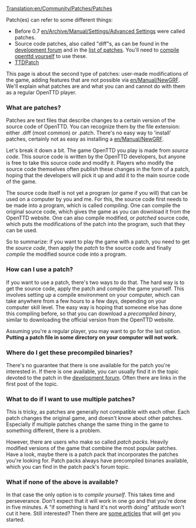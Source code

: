 [[Translation:en/Community/Patches/Patches]]

Patch(es) can refer to some different things:

* Before 0.7 [[en/Archive/Manual/Settings/Advanced Settings]] were called patches.
* Source code patches, also called "diff"s, as can be found in the [http://tt-forums.net/viewforum.php?f=33 development forum] and in the [[en/Archive/Community/List of patches| list of patches]]. You'll need to [[:Category:en/Compiling OpenTTD|compile openttd yourself]] to use these.
* [http://ttdpatch.net TTDPatch]

This page is about the second type of patches: user-made modifications of the game, adding features that are not possible via [[en/Manual/NewGRF]]. We'll explain what patches are and what you can and cannot do with them as a regular OpenTTD player.

===What are patches?===

Patches are text files that describe changes to a certain version of the source code of OpenTTD. You can recognize them by the file extension: either .diff (most common) or .patch. There's no easy way to 'install' patches, certainly not as easy as installing a [[en/Manual/NewGRF]].

Let's break it down a bit. The game OpenTTD you play is made from ''source code''. This source code is written by the OpenTTD developers, but anyone is free to take this source code and modify it. Players who modify the source code themselves often publish these changes in the form of a patch, hoping that the developers will pick it up and add it to the main source code of the game.

The source code itself is not yet a program (or game if you will) that can be used on a computer by you and me. For this, the source code first needs to be made into a program, which is called ''compiling''. One can compile the original source code, which gives the game as you can download it from the OpenTTD website. One can also compile modified, or ''patched'' source code, which puts the modifications of the patch into the program, such that they can be used.

So to summarize: if you want to play the game with a patch, you need to get the ''source code'', then apply the ''patch'' to the source code and finally ''compile'' the modified source code into a program.

===How can I use a patch?===

If you want to use a patch, there's two ways to do that. The hard way is to get the source code, apply the patch and compile the game yourself. This involves setting up a compile environment on your computer, which can take anywhere from a few hours to a few days, depending on your computer skill level. The easy way is hoping that someone else has done this compiling before, so that you can download a ''precompiled binary'', similar to downloading the official version from the OpenTTD website.

Assuming you're a regular player, you may want to go for the last option. '''Putting a patch file in some directory on your computer will not work.'''

===Where do I get these precompiled binaries?===

There's no guarantee that there is one available for the patch you're interested in. If there is one available, you can usually find it in the topic devoted to the patch in the [http://tt-forums.net/viewforum.php?f=33 development forum]. Often there are links in the first post of the topic.

===What to do if I want to use multiple patches?===

This is tricky, as patches are generally not compatible with each other. Each patch changes the original game, and doesn't know about other patches. Especially if multiple patches change the same thing in the game to something different, there is a problem.

However, there are users who make so called ''patch packs''. Heavily modified versions of the game that combine the most popular patches. Have a look, maybe there is a patch pack that incorporates the patches you're looking for. Patch packs always have precompiled binaries available, which you can find in the patch pack's forum topic.

===What if none of the above is available?===

In that case the only option is to ''compile yourself''. This takes time and perseverance. Don't expect that it will work in one go and that you're done in five minutes. A "if something is hard it's not worth doing" attitude won't cut it here. Still interested? Then there are [[:Category:en/Compiling OpenTTD|some articles]] that will get you started.